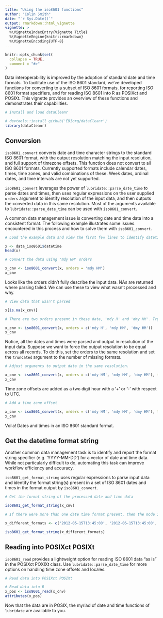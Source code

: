 ```yaml
---
title: "Using the iso8601 functions"
author: "Colin Smith"
date: "`r Sys.Date()`"
output: rmarkdown::html_vignette
vignette: >
  %\VignetteIndexEntry{Vignette Title}
  %\VignetteEngine{knitr::rmarkdown}
  %\VignetteEncoding{UTF-8}
---
```


```r
knitr::opts_chunk$set(
  collapse = TRUE,
  comment = "#>"
)
```

Data interoperability is improved by the adoption of standard date and time formats. To facilitate use of the ISO 8601 standard, we've developed functions for converting to a subset of ISO 8601 formats, for reporting ISO 8601 format specifiers, and for reading ISO 8601 into R as POSIXct and POSIXt. This vignette provides an overview of these functions and demonstrates their capabilities.

```r
# Install and load dataCleanr

# devtools::install_github('EDIorg/dataCleanr')
library(dataCleanr)

```

## Conversion

`iso8601_convert` converts date and time character strings to the standard ISO 8601 format, with the output resolution matching the input resolution, and full support of timezone offsets. This function does not convert to all ISO 8601 formats. Currently supported formats include calendar dates, times, time zones, and valid combinations of these. Week dates, ordinal dates, and time intervals are not yet supported.

`iso8601_convert` leverages the power of `lubridate::parse_date_time` to parse dates and times, then uses regular expressions on the user supplied `orders` argument to identify resolution of the input data, and then outputs the converted data in this same resolution. Most of the arguments available to `lubridate::parse_date_time` can be used with `iso8601_convert`.

A common data management issue is converting date and time data into a consistent format. The following example illustrates some issues encountered in this process and how to solve them with `iso8601_convert`.

```r
# Load the example data and view the first few lines to identify datetime orders

x <- data_iso8601$datetime
head(x)

# Convert the data using 'mdy HM' orders

x_cnv <- iso8601_convert(x, orders = 'mdy HM')
x_cnv
```

Looks like the orders didn't fully describe the input data. NAs are returned where parsing failed. We can use these to view what wasn't processed and why.

```r
# View data that wasn't parsed

x[is.na(x_cnv)]

# There are two orders present in these data, 'mdy H' and 'dmy HM'. Try converting with an updated list of orders.

x_cnv <- iso8601_convert(x, orders = c('mdy H', 'mdy HM', 'dmy HM'))
x_cnv
```

Notice, all the dates and times were parsed and output in resolution of the input data. Suppose we want to force the output resolution to be equal across all records. To do this, set the orders to the same resolution and set the `truncated` argument to the number of missing formats.

```r
# Adjust arguments to output data in the same resolution.

x_cnv <- iso8601_convert(x, orders = c('mdy HM', 'mdy HM', 'dmy HM'), truncated = 1)
x_cnv

```

Time zone offsets are added as a two digit hour with a '+' or '-' with respect to UTC.

```r
# Add a time zone offset

x_cnv <- iso8601_convert(x, orders = c('mdy HM', 'mdy HM', 'dmy HM'), truncated = 1, tz = '-05')
x_cnv
```

Voila! Dates and times in an ISO 8601 standard format.

## Get the datetime format string

Another common data management task is to identify and report the format string specifier (e.g. 'YYYY-MM-DD') for a vector of date and time data. While not particularly difficult to do, automating this task can improve workflow efficiency and accuracy. 

`iso8601_get_format_string` uses regular expressions to parse input data and identify the format string(s) present in a set of ISO 8601 dates and times in the format output by `iso8601_convert`.

```r
# Get the format string of the processed date and time data

iso8601_get_format_string(x_cnv)

# If there were more than one date time format present, then the mode is returned with a warning message.

x_different_formats <- c('2012-05-15T13:45:00', '2012-06-15T13:45:00', '2012-07-15T13:45:00', '2012-08-15T13:45', '2012-09-15T13:45', '2012-10-15T13')

iso8601_get_format_string(x_different_formats)

```

## Reading into POSIXct POSIXt

`iso8601_read` provides a lightweight option for reading ISO 8601 data "as is" in the POSIXct POXIXt class. Use `lubridate::parse_date_time` for more options on handling time zone offsets and locales.

```r
# Read data into POSIXct POSIXt

# Read data into R
x_pos <- iso8601_read(x_cnv)
attributes(x_pos)
```

Now that the data are in POSIX, the myriad of date and time functions of `lubridate` are available to you.
